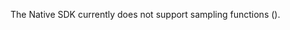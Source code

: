 <Alert level="info">

The Native SDK currently does not support sampling functions (<PlatformIdentifier name="traces-sampler" />).

</Alert>